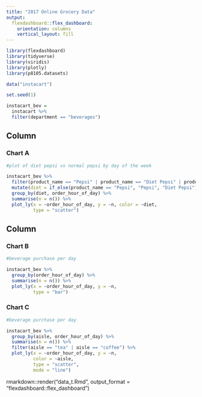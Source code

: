 ```yaml
---
title: "2017 Online Grocery Data"
output: 
  flexdashboard::flex_dashboard:
    orientation: columns
    vertical_layout: fill
---
```


```r
library(flexdashboard)
library(tidyverse)
library(viridis)
library(plotly)
library(p8105.datasets)

data("instacart")

set.seed(1)

instacart_bev =
  instacart %>%
  filter(department == "beverages")
```


Column {data-width=650}
-----------------------------------------------------------------------

### Chart A

```r
#plot of diet pepsi vs normal pepsi by day of the week

instacart_bev %>%
  filter(product_name == "Pepsi" | product_name == "Diet Pepsi" | product_name == "Diet Pepsi Wild Cherry" | product_name == "Diet Pepsi Slim Cans" | product_name == "Diet Pepsi Soda" | product_name == "Diet Pepsi Pack") %>%
  mutate(diet = if_else(product_name == "Pepsi", "Pepsi", "Diet Pepsi")) %>%
  group_by(diet, order_hour_of_day) %>%
  summarise(n = n()) %>%
  plot_ly(x = ~order_hour_of_day, y = ~n, color = ~diet, 
          type = "scatter")

```

Column {data-width=350}
-----------------------------------------------------------------------

### Chart B

```r
#beverage purchase per day

instacart_bev %>%
  group_by(order_hour_of_day) %>%
  summarise(n = n()) %>%
  plot_ly(x = ~order_hour_of_day, y = ~n,
          type = "bar") 

```

### Chart C

```r
#beverage purchase per day

instacart_bev %>%
  group_by(aisle, order_hour_of_day) %>%
  summarise(n = n()) %>%
  filter(aisle == "tea" | aisle == "coffee") %>%
  plot_ly(x = ~order_hour_of_day, y = ~n,
          color = ~aisle,
          type = "scatter", 
          mode = "line") 
```

rmarkdown::render("data_t.Rmd", output_format = "flexdashboard::flex_dashboard")

